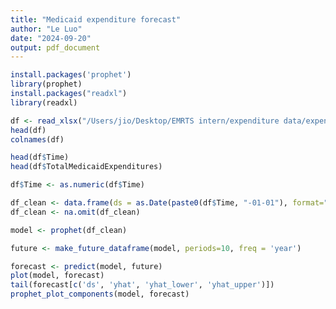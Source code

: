 ```yaml
---
title: "Medicaid expenditure forecast"
author: "Le Luo"
date: "2024-09-20"
output: pdf_document
---
```


```r
install.packages('prophet')
library(prophet)
install.packages("readxl")
library(readxl)

df <- read_xlsx("/Users/jio/Desktop/EMRTS intern/expenditure data/expenditure combine.xlsx")
head(df)
colnames(df)
```

```r
head(df$Time)
head(df$TotalMedicaidExpenditures)

df$Time <- as.numeric(df$Time)

df_clean <- data.frame(ds = as.Date(paste0(df$Time, "-01-01"), format="%Y-%m-%d"), y = df$TotalMedicaidExpenditures)
df_clean <- na.omit(df_clean)

model <- prophet(df_clean)

future <- make_future_dataframe(model, periods=10, freq = 'year')

forecast <- predict(model, future)
plot(model, forecast)
tail(forecast[c('ds', 'yhat', 'yhat_lower', 'yhat_upper')])
prophet_plot_components(model, forecast)
```
